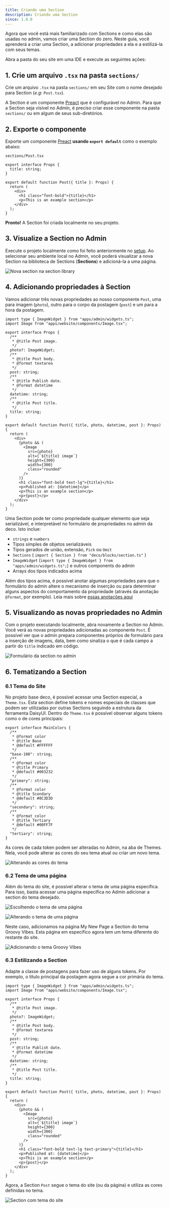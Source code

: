```yaml
---
title: Criando uma Section
description: Criando uma Section
since: 1.0.0
---
```


Agora que você está mais familiarizado com Sections e como elas são usadas no
admin, vamos criar uma Section do zero. Neste guia, você aprenderá a criar uma
Section, a adicionar propriedades a ela e a estilizá-la com seus temas.

Abra a pasta do seu site em uma IDE e execute as seguintes ações:

## 1. Crie um arquivo `.tsx` na pasta `sections/`

Crie um arquivo `.tsx` na pasta `sections/` em seu Site com o nome desejado para
Section (_e.g_: `Post.tsx`).

A Section é um componente [Preact](https://preactjs.com/) que é configurável no
Admin. Para que a Section seja visível no Admin, é preciso criar esse componente
na pasta `sections/` ou em algum de seus sub-diretórios.

## 2. Exporte o componente

Exporte um componente [Preact](https://preactjs.com/) **usando
`export default`** como o exemplo abaixo:

`sections/Post.tsx`

```tsx
export interface Props {
  title: string;
}

export default function Post({ title }: Props) {
  return (
    <div>
      <h1 class="font-bold">{title}</h1>
      <p>This is an example section</p>
    </div>
  );
}
```

**Pronto!** A Section foi criada localmente no seu projeto.

## 3. Visualize a Section no Admin

Execute o projeto localmente como foi feito anteriormente no
[setup](https://deco.cx/docs/pt/developing-guide/setup). Ao selecionar seu ambiente local no
Admin, você poderá visualizar a nova Section na biblioteca de Sections
(**Sections**) e adicioná-la a uma página.

![Nova section na section library](https://deco.cx/docs/hello-world/new-section.png)

## 4. Adicionando propriedades à Section

Vamos adicionar três novas propriedades ao nosso componente `Post`, uma para
imagem (`photo`), outro para o corpo da postagem (`post`) e um para a hora da
postagem.

```tsx
import type { ImageWidget } from "apps/admin/widgets.ts";
import Image from "apps/website/components/Image.tsx";

export interface Props {
  /**
   * @title Post image.
   */
  photo?: ImageWidget;
  /**
   * @title Post body.
   * @format textarea
   */
  post: string;
  /**
   * @title Publish date.
   * @format datetime
   */
  datetime: string;
  /**
   * @title Post title.
   */
  title: string;
}

export default function Post({ title, photo, datetime, post }: Props) {
  return (
    <div>
      {photo && (
        <Image
          src={photo}
          alt={`${title} image`}
          height={300}
          width={300}
          class="rounded"
        />
      )}
      <h1 class="font-bold text-lg">{title}</h1>
      <p>Published at: {datetime}</p>
      <p>This is an example section</p>
      <p>{post}</p>
    </div>
  );
}
```

Uma Section pode ter como propriedade qualquer elemento que seja serializável, e
interpretável no formulário de propriedades no admin da deco. Isto inclue:

- `strings` e `numbers`
- Tipos simples de objetos serializáveis
- Tipos gerados de união, extensão, `Pick` ou `Omit`
- `Sections` ( `import { Section } from "deco/blocks/section.ts"` )
- `ImageWidget` (`import type { ImageWidget } from "apps/admin/widgets.ts";`) e
  outros components do admin
- Arrays dos tipos indicados acima

Além dos tipos acima, é possível anotar algumas propriedades para que o
formulário do admin altere o mecanismo de inserção ou para determinar alguns
aspectos do comportamento da propriedade (através da anotação `@format`, por
exemplo). Leia mais sobre
[essas anotações aqui](https://deco.cx/docs/pt/developing-capabilities/section-properties/widgets)

## 5. Visualizando as novas propriedades no Admin

Com o projeto executando localmente, abra novamente a Section no Admin. Você
verá as novas propriedades adicionadas ao componente `Post`. É possível ver que
o admin prepara componentes próprios de formulário para a inserção de imagens,
data, bem como sinaliza o que é cada campo a partir do `title` indicado em
código.

![Formulário da section no admin](https://deco.cx/docs/hello-world/section-properties.png)

## 6. Tematizando a Section

### 6.1 Tema do Site

No projeto base deco, é possível acessar uma Section especial, a `Theme.tsx`.
Esta section define tokens e nomes especiais de classes que podem ser utilizadas
por outras Sections seguindo a estrutura da ferramenta DaisyUI. Dentro do
`Theme.tsx` é possível observar alguns tokens como o de cores principais:

```tsx
export interface MainColors {
  /**
   * @format color
   * @title Base
   * @default #FFFFFF
   */
  "base-100": string;
  /**
   * @format color
   * @title Primary
   * @default #003232
   */
  "primary": string;
  /**
   * @format color
   * @title Scondary
   * @default #8C3D3D
   */
  "secondary": string;
  /**
   * @format color
   * @title Tertiary
   * @default #00FF7F
   */
  "tertiary": string;
}
```

As cores de cada token podem ser alteradas no Admin, na aba de Themes. Nela,
você pode alterar as cores do seu tema atual ou criar um novo tema.

![Alterando as cores do tema](https://deco.cx/docs/hello-world/themes.png)

### 6.2 Tema de uma página

Além do tema do site, é possível alterar o tema de uma página específica. Para
isso, basta acessar uma página específica no Admin adicionar a section do tema
desejado.

![Escolhendo o tema de uma página](https://deco.cx/docs/hello-world/add-section.png)

![Alterando o tema de uma página](https://deco.cx/docs/hello-world/section-themes.png)

Neste caso, adicionamos na página My New Page a Section do tema Groovy Vibes.
Esta página em específico agora tem um tema diferente do restante do site.

![Adicionando o tema Groovy Vibes](https://deco.cx/docs/hello-world/page-theme.png)

### 6.3 Estilizando a Section

Adapte a classe de postagens para fazer uso de alguns tokens. Por exemplo, o
título principal da postagem agora segue a cor primária do tema.

```tsx
import type { ImageWidget } from "apps/admin/widgets.ts";
import Image from "apps/website/components/Image.tsx";

export interface Props {
  /**
   * @title Post image.
   */
  photo?: ImageWidget;
  /**
   * @title Post body.
   * @format textarea
   */
  post: string;
  /**
   * @title Publish date.
   * @format datetime
   */
  datetime: string;
  /**
   * @title Post title.
   */
  title: string;
}

export default function Post({ title, photo, datetime, post }: Props) {
  return (
    <div>
      {photo && (
        <Image
          src={photo}
          alt={`${title} image`}
          height={300}
          width={300}
          class="rounded"
        />
      )}
      <h1 class="font-bold text-lg text-primary">{title}</h1>
      <p>Published at: {datetime}</p>
      <p>This is an example section</p>
      <p>{post}</p>
    </div>
  );
}
```

Agora, a Section `Post` segue o tema do site (ou da página) e utiliza as cores
definidas no tema.

![Section com tema do site](https://deco.cx/docs/hello-world/new-section-with-theme.png)
